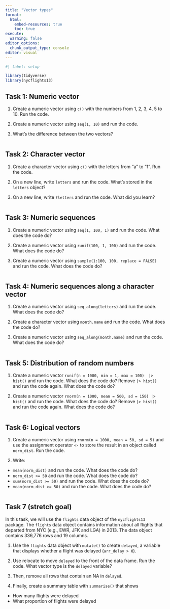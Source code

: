 ```yaml
---
title: "Vector types"
format:
  html:
    embed-resources: true
    toc: true
execute:
  warning: false
editor_options: 
  chunk_output_type: console
editor: visual
---
```


```r
#| label: setup

library(tidyverse)
library(nycflights13)
```

## Task 1: Numeric vector

1.  Create a numeric vector using `c()` with the numbers from 1, 2, 3, 4, 5 to 10. Run the code.

2.  Create a numeric vector using `seq(1, 10)` and run the code.

3.  What's the difference between the two vectors?

```r

```

## Task 2: Character vector

1.  Create a character vector using `c()` with the letters from "a" to "f". Run the code.

2.  On a new line, write `letters` and run the code. What's stored in the `letters` object?

3.  On a new line, write `?letters` and run the code. What did you learn?

```r

```

## Task 3: Numeric sequences

1.  Create a numeric vector using `seq(1, 100, 1)` and run the code. What does the code do?

2.  Create a numeric vector using `runif(100, 1, 100)` and run the code. What does the code do?

3.  Create a numeric vector using `sample(1:100, 100, replace = FALSE)` and run the code. What does the code do?

```r


```

## Task 4: Numeric sequences along a character vector

1.  Create a numeric vector using `seq_along(letters)` and run the code. What does the code do?

2.  Create a character vector using `month.name` and run the code. What does the code do?

3.  Create a numeric vector using `seq_along(month.name)` and run the code. What does the code do?

```r

```

## Task 5: Distribution of random numbers

1.  Create a numeric vector `runif(n = 1000, min = 1, max = 100)  |> hist()` and run the code. What does the code do? Remove `|> hist()` and run the code again. What does the code do?

2.  Create a numeric vector `rnorm(n = 1000, mean = 500, sd = 150) |> hist()` and run the code. What does the code do? Remove `|> hist()` and run the code again. What does the code do?

```r


```

## Task 6: Logical vectors

1.  Create a numeric vector using `rnorm(n = 1000, mean = 50, sd = 5)` and use the assignment operator `<-` to store the result in an object called `norm_dist`. Run the code.

2.  Write:

-   `mean(norm_dist)` and run the code. What does the code do?
-   `norm_dist >= 50` and run the code. What does the code do?
-   `sum(norm_dist >= 50)` and run the code. What does the code do?
-   `mean(norm_dist >= 50)` and run the code. What does the code do?

```r

```

## Task 7 (stretch goal)

In this task, we will use the `flights` data object of the `nycflights13` package. The `flights` data object contains information about all flights that departed from NYC (e.g., EWR, JFK and LGA) in 2013. The data object contains 336,776 rows and 19 columns.

1.  Use the `flights` data object with `mutate()` to create `delayed`, a variable that displays whether a flight was delayed (`arr_delay > 0`).

2.  Use relocate to move `delayed` to the front of the data frame. Run the code. What vector type is the `delayed` variable?

3.  Then, remove all rows that contain an NA in `delayed`.

4.  Finally, create a summary table with `summarise()` that shows

-   How many flights were delayed
-   What proportion of flights were delayed

```r

```
